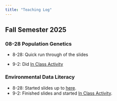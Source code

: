 ```yaml
---
title: "Teaching Log"
---
```


## Fall Semester 2025

### 08-28 Population Genetics

-   8-28: Quick run through of the slides

-   9-2: Did [In Class Activity](https://dyerlabteaching.github.io/Basic-Data-Types/in-class_data_types.html)

### Environmental Data Literacy

-   8-28: Started slides up to [here](https://dyerlabteaching.github.io/Basic-Data-Types/slides.html#/named-functions).
-   9-2: Finished slides and started [In Class Activity](https://dyerlabteaching.github.io/Basic-Data-Types/in-class_data_types.html).
